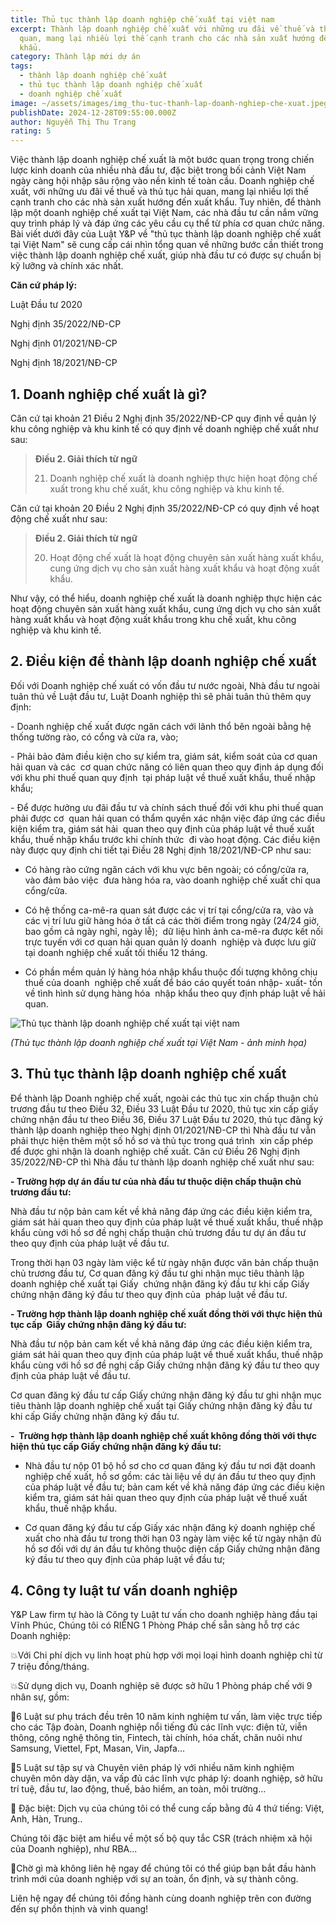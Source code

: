 ```yaml
---
title: Thủ tục thành lập doanh nghiệp chế xuất tại việt nam
excerpt: Thành lập doanh nghiệp chế xuất với những ưu đãi về thuế và thủ tục hải
  quan, mang lại nhiều lợi thế cạnh tranh cho các nhà sản xuất hướng đến xuất
  khẩu.
category: Thành lập mới dự án
tags:
  - thành lập doanh nghiệp chế xuất
  - thủ tục thành lập doanh nghiệp chế xuất
  - doanh nghiệp chế xuất
image: ~/assets/images/img_thu-tuc-thanh-lap-doanh-nghiep-che-xuat.jpeg
publishDate: 2024-12-28T09:55:00.000Z
author: Nguyễn Thị Thu Trang
rating: 5
---
```

Việc thành lập doanh nghiệp chế xuất là một bước quan trọng trong chiến lược kinh doanh của nhiều nhà đầu tư, đặc biệt trong bối cảnh Việt Nam ngày càng hội nhập sâu rộng vào nền kinh tế toàn cầu. Doanh nghiệp chế xuất, với những ưu đãi về thuế và thủ tục hải quan, mang lại nhiều lợi thế cạnh tranh cho các nhà sản xuất hướng đến xuất khẩu. Tuy nhiên, để thành lập một doanh nghiệp chế xuất tại Việt Nam, các nhà đầu tư cần nắm vững quy trình pháp lý và đáp ứng các yêu cầu cụ thể từ phía cơ quan chức năng. Bài viết dưới đây của Luật Y&P về "thủ tục thành lập doanh nghiệp chế xuất tại Việt Nam" sẽ cung cấp cái nhìn tổng quan về những bước cần thiết trong việc thành lập doanh nghiệp chế xuất, giúp nhà đầu tư có được sự chuẩn bị kỹ lưỡng và chính xác nhất.

**Căn cứ pháp lý:**

Luật Đầu tư 2020

Nghị định 35/2022/NĐ-CP

Nghị định 01/2021/NĐ-CP

Nghị định 18/2021/NĐ-CP

## 1. Doanh nghiệp chế xuất là gì?

Căn cứ tại khoản 21 Điều 2 Nghị định 35/2022/NĐ-CP quy định về quản lý khu công nghiệp và khu kinh tế có quy định về doanh nghiệp chế xuất như sau:

> **Điều 2. Giải thích từ ngữ**
>
> 21. Doanh nghiệp chế xuất là doanh nghiệp thực hiện hoạt động chế xuất trong khu chế xuất, khu công nghiệp và khu kinh tế.

Căn cứ tại khoản 20 Điều 2 Nghị định 35/2022/NĐ-CP có quy định về hoạt động chế xuất như sau:

> **Điều 2. Giải thích từ ngữ**
>
> 20. Hoạt động chế xuất là hoạt động chuyên sản xuất hàng xuất khẩu, cung ứng dịch vụ cho sản xuất hàng xuất khẩu và hoạt động xuất khẩu.

Như vậy, có thể hiểu, doanh nghiệp chế xuất là doanh nghiệp thực hiện các hoạt động chuyên sản xuất hàng xuất khẩu, cung ứng dịch vụ cho sản xuất hàng xuất khẩu và hoạt động xuất khẩu trong khu chế xuất, khu công nghiệp và khu kinh tế.

## 2. Điều kiện để thành lập doanh nghiệp chế xuất

Đối với Doanh nghiệp chế xuất có vốn đầu tư nước ngoài, Nhà đầu tư ngoài tuân thủ về Luật đầu tư, Luật Doanh nghiệp thì sẽ phải tuân thủ thêm quy định:

\- Doanh nghiệp chế xuất được ngăn cách với lãnh thổ bên ngoài bằng hệ thống tường rào, có cổng và cửa ra, vào;

\- Phải bảo đảm điều kiện cho sự kiểm tra, giám sát, kiểm soát của cơ quan hải quan và các  cơ quan chức năng có liên quan theo quy định áp dụng đối với khu phi thuế quan quy định  tại pháp luật về thuế xuất khẩu, thuế nhập khẩu;

\- Để được hưởng ưu đãi đầu tư và chính sách thuế đối với khu phi thuế quan phải được cơ  quan hải quan có thẩm quyền xác nhận việc đáp ứng các điều kiện kiểm tra, giám sát hải  quan theo quy định của pháp luật về thuế xuất khẩu, thuế nhập khẩu trước khi chính thức  đi vào hoạt động. Các điều kiện này được quy định chi tiết tại Điều 28 Nghị định 18/2021/NĐ-CP như sau:

+ Có hàng rào cứng ngăn cách với khu vực bên ngoài; có cổng/cửa ra, vào đảm bảo việc  đưa hàng hóa ra, vào doanh nghiệp chế xuất chỉ qua cổng/cửa.

+ Có hệ thống ca-mê-ra quan sát được các vị trí tại cổng/cửa ra, vào và các vị trí lưu giữ hàng hóa ở tất cả các thời điểm trong ngày (24/24 giờ, bao gồm cả ngày nghỉ, ngày lễ);  dữ liệu hình ảnh ca-mê-ra được kết nối trực tuyến với cơ quan hải quan quản lý doanh  nghiệp và được lưu giữ tại doanh nghiệp chế xuất tối thiểu 12 tháng.

+ Có phần mềm quản lý hàng hóa nhập khẩu thuộc đối tượng không chịu thuế của doanh  nghiệp chế xuất để báo cáo quyết toán nhập- xuất- tồn về tình hình sử dụng hàng hóa  nhập khẩu theo quy định pháp luật về hải quan.

![Thủ tục thành lập doanh nghiệp chế xuất tại việt nam](~/assets/images/thu-tuc-thanh-lap-doanh-nghiep-che-xuat-tai-viet-nam.jpg "Thủ tục thành lập doanh nghiệp chế xuất tại việt nam")


*(Thủ tục thành lập doanh nghiệp chế xuất tại Việt Nam - ảnh minh họa)*

## 3. Thủ tục thành lập doanh nghiệp chế xuất

Để thành lập Doanh nghiệp chế xuất, ngoài các thủ tục xin chấp thuận chủ trương đầu tư theo Điều 32, Điều 33 Luật Đầu tư 2020, thủ tục xin cấp giấy chứng nhận đầu tư theo Điều 36, Điều 37 Luật Đầu tư 2020, thủ tục đăng ký thành lập doanh nghiệp theo Nghị định 01/2021/NĐ-CP thì Nhà đầu tư vẫn phải thực hiện thêm một số hồ sơ và thủ tục trong quá trình  xin cấp phép để được ghi nhận là doanh nghiệp chế xuất. Căn cứ Điều 26 Nghị định 35/2022/NĐ-CP thì Nhà đầu tư thành lập doanh nghiệp chế xuất như sau:

**\- Trường hợp dự án đầu tư của nhà đầu tư thuộc diện chấp thuận chủ trương đầu tư:**

Nhà đầu tư nộp bản cam kết về khả năng đáp ứng các điều kiện kiểm tra, giám sát hải quan theo quy định của pháp luật về thuế xuất khẩu, thuế nhập khẩu cùng với hồ sơ đề nghị chấp thuận chủ trương đầu tư dự án đầu tư theo quy định của pháp luật về đầu tư.

Trong thời hạn 03 ngày làm việc kể từ ngày nhận được văn bản chấp thuận chủ trương đầu tư, Cơ quan đăng ký đầu tư ghi nhận mục tiêu thành lập doanh nghiệp chế xuất tại Giấy  chứng nhận đăng ký đầu tư khi cấp Giấy chứng nhận đăng ký đầu tư theo quy định của  pháp luật về đầu tư.

**\- Trường hợp thành lập doanh nghiệp chế xuất đồng thời với thực hiện thủ tục cấp  Giấy chứng nhận đăng ký đầu tư:**

Nhà đầu tư nộp bản cam kết về khả năng đáp ứng các điều kiện kiểm tra, giám sát hải quan theo quy định của pháp luật về thuế xuất khẩu, thuế nhập khẩu cùng với hồ sơ đề nghị cấp Giấy chứng nhận đăng ký đầu tư theo quy định của pháp luật về đầu tư.

Cơ quan đăng ký đầu tư cấp Giấy chứng nhận đăng ký đầu tư ghi nhận mục tiêu thành lập doanh nghiệp chế xuất tại Giấy chứng nhận đăng ký đầu tư khi cấp Giấy chứng nhận đăng ký đầu tư.

**\-  Trường hợp thành lập doanh nghiệp chế xuất không đồng thời với thực hiện thủ tục cấp Giấy chứng nhận đăng ký đầu tư:**

+ Nhà đầu tư nộp 01 bộ hồ sơ cho cơ quan đăng ký đầu tư nơi đặt doanh nghiệp chế xuất, hồ sơ gồm: các tài liệu về dự án đầu tư theo quy định của pháp luật về đầu tư; bản cam kết về khả năng đáp ứng các điều kiện kiểm tra, giám sát hải quan theo quy định của pháp luật về thuế xuất khẩu, thuế nhập khẩu.

+ Cơ quan đăng ký đầu tư cấp Giấy xác nhận đăng ký doanh nghiệp chế xuất cho nhà đầu tư trong thời hạn 03 ngày làm việc kể từ ngày nhận đủ hồ sơ đối với dự án đầu tư không thuộc diện cấp Giấy chứng nhận đăng ký đầu tư theo quy định của pháp luật về đầu tư;

## 4. Công ty luật tư vấn doanh nghiệp

Y&P Law firm tự hào là Công ty Luật tư vấn cho doanh nghiệp hàng đầu tại Vĩnh Phúc, Chúng tôi có RIÊNG 1 Phòng Pháp chế sẵn sàng hỗ trợ các Doanh nghiệp:

💥Với Chi phí dịch vụ linh hoạt phù hợp với mọi loại hình doanh nghiệp chỉ từ 7 triệu đồng/tháng.

💥Sử dụng dịch vụ, Doanh nghiệp sẽ được sở hữu 1 Phòng pháp chế với 9 nhân sự, gồm:

🔑6 Luật sư phụ trách đều trên 10 năm kinh nghiệm tư vấn, làm việc trực tiếp cho các Tập đoàn, Doanh nghiệp nổi tiếng đủ các lĩnh vực: điện tử, viễn thông, công nghệ thông tin, Fintech, tài chính, hóa chất, chăn nuôi như Samsung, Viettel, Fpt, Masan, Vin, Japfa...

🔑5 Luật sư tập sự và Chuyên viên pháp lý với nhiều năm kinh nghiệm chuyên môn dày dặn, va vấp đủ các lĩnh vực pháp lý: doanh nghiệp, sở hữu trí tuệ, đầu tư, lao động, thuế, bảo hiểm, an toàn, môi trường...

🔑 Đặc biệt: Dịch vụ của chúng tôi có thể cung cấp bằng đủ 4 thứ tiếng: Việt, Anh, Hàn, Trung..

Chúng tôi đặc biệt am hiểu về một số bộ quy tắc CSR (trách nhiệm xã hội của Doanh nghiệp), như RBA...

🎯Chờ gì mà không liên hệ ngay để chúng tôi có thể giúp bạn bắt đầu hành trình mới của doanh nghiệp với sự an toàn, ổn định, và sự thành công.

Liên hệ ngay để chúng tôi đồng hành cùng doanh nghiệp trên con đường đến sự phồn thịnh và vinh quang!
